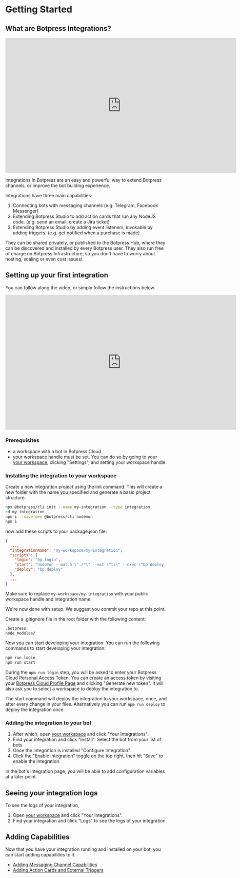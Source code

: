 # Getting Started

## What are Botpress Integrations?
<iframe
  data-youtube-iframe
  width="720"
  height="420"
  src="https://www.youtube.com/embed/67Bzbqh4B0w"
  title="YouTube video player"
  frameborder="0"
  allow="accelerometer; autoplay; clipboard-write; encrypted-media; gyroscope; picture-in-picture; web-share"
  allowfullscreen
></iframe>

Integrations in Botpress are an easy and powerful way to extend Botpress channels, or improve the bot building experience. 

Integrations have three main capabilities:
1. Connecting bots with messaging channels (e.g. Telegram, Facebook Messenger)
2. Extending Botpress Studio to add action cards that run any NodeJS code. (e.g. send an email, create a Jira ticket)
3. Extending Botpress Studio by adding event listeners, invokable by adding triggers. (e.g. get notified when a purchase is made)

They can be shared privately, or published to the Botpress Hub, where they can be discovered and installed by every Botpress user. They also run free of charge on Botpress Infrastructure, so you don't have to worry about hosting, scaling or even cost issues!

## Setting up your first integration

You can follow along the video, or simply follow the instructions below.
<br/>
<iframe
  data-youtube-iframe
  width="720"
  height="420"
  src="https://www.youtube.com/embed/FGyUd1qiVmw"
  title="YouTube video player"
  frameborder="0"
  allow="accelerometer; autoplay; clipboard-write; encrypted-media; gyroscope; picture-in-picture; web-share"
  allowfullscreen
></iframe>

### Prerequisites
- a workspace with a bot in Botpress Cloud
- your workspace handle must be set. You can do so by going to your [your workspace](https://app.botpress.cloud/workspaces/), clicking "Settings", and setting your workspace handle.


### Installing the integration to your workspace

Create a new integration project using the init command. This will create a new folder with the name you specified and generate a basic project structure.

```bash
npx @botpress/cli init --name my-integration --type integration
cd my-integration
npm i --save-dev @botpress/cli nodemon
npm i
```

now add these scripts to your package.json file:

```json
{
  ...,
  "integrationName": "my-workspace/my-integration",
  "scripts": {
    "login": "bp login",
    "start": "nodemon --watch \"./*\" --ext \"ts\" --exec \"bp deploy -y\"",
    "deploy": "bp deploy"
  },
  ...
}
```

Make sure to replace `my-workspace/my-integration` with your public workspace handle and integration name.

We're now done with setup. We suggest you commit your repo at this point. 

Create a .gitignore file in the root folder with the following content:

```bash
.botpress
node_modules/
```

Now you can start developing your integration. You can run the following commands to start developing your integration:

```bash
npm run login 
npm run start
```

During the `npm run login` step, you will be asked to enter your Botpress Cloud Personal Access Token. You can create an access token by visiting your [Botpress Cloud Profile Page](https://app.botpress.cloud/profile/settings) and clicking "Generate new token".
It will also ask you to select a workspace to deploy the integration to.

The start command will deploy the integration to your workspace, once, and after every change in your files. Alternatively you can run `npm run deploy` to deploy the integration once.

### Adding the integration to your bot

1. After which, open [your workspace](https://app.botpress.cloud/workspaces/) and click "Your Integrations". 
2. Find your integration and click "Install". Select the bot from your list of bots. 
3. Once the integration is installed "Configure Integration"
4. Click the "Enable integration" toggle on the top right, then hit "Save" to enable the integration.

In the bot's integration page, you will be able to add configuration variables at a later point.

## Seeing your integration logs

To see the logs of your integration, 

1. Open [your workspace](https://app.botpress.cloud/workspaces/) and click "Your Integrations".
2. Find your integration and click "Logs" to see the logs of your integration.

## Adding Capabilities

Now that you have your integration running and installed on your bot, you can start adding capabilities to it.
- [Adding Messaging Channel Capabilities](/developers/getting-started/adding-channel-capabilities)
- [Adding Action Cards and External Triggers](/developers/getting-started/adding-actions-and-triggers)


